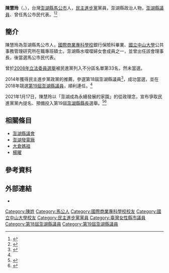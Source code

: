 {{Infobox officeholder
|date of birth={{birth date and age|1962|06|16}}
|educate=*[[國立中山大學|國立中山大學]]公共事務管理研究所碩士
*[[國際商業專科學校|國際商業專科學校]]銀行保險科畢業
|name=陳慧玲<br/><small>Chen Hui-ling</small>
|order={{PEN}}議會第19屆議員（2018 - 2022）
|party={{dpp|19px}}
|past=*[[澎湖縣議會|澎湖縣議會]]第18至19屆議員（2014 - 2022）
*民進黨澎湖縣黨部第7屆、第8屆主任委員
*馬公市第9屆市民代表
*澎湖縣水噹噹婦女會理事長
|spouse=蔡興達
|image=陳慧玲與澎湖網球委員會.jpg
|caption=前排左起第六位（居中）
|width=300px
}}

'''陳慧玲'''（{{Lang-nan-tw|Tân huī-lîng}}，{{Bd|1962年|6月16日}}），台灣[[澎湖縣|澎湖縣]][[馬公市|馬公市]]人，[[民主進步黨|民主進步黨]]黨員，澎湖縣政治人物，[[澎湖縣議會|澎湖縣議員]]、曾任馬公市民代表。<ref>{{Cite web|title=〈議員介紹－陳慧玲〉|url=http://phcouncil.gov.tw/mop2.php?no=M06030008|publisher=澎湖縣議會全球資訊網|language=zh-tw|archiveurl=http://phcouncil.gov.tw/mop2.php?no=M06030008|archivedate=2021-02-22}}</ref><ref name=":0">{{Cite web|title=〈陳慧玲〉|url=https://election.storm.mg/candidate/10980|publisher=議風堂|language=zh-tw|archiveurl=https://election.storm.mg/candidate/10980|archivedate=2021-02-22}}</ref>

== 簡介 ==
陳慧玲為澎湖縣馬公市人，[[國際商業專科學校|國際商業專科學校]]銀行保險科畢業、[[國立中山大學|國立中山大學]]公共事務管理研究所在職專班碩士。澎湖縣水噹噹婦女會成員之一，並曾出任該會理事長，後當選馬公市民代表。

曾於[[2008年中華民國立法委員選舉|2008年立法委員選舉]]被民進黨列入不分區名單第33名，然未當選。

2014年獲得民主進步黨政黨的推薦，參選第18屆澎湖縣議員<ref>{{Cite news|url=https://news.ltn.com.tw/news/politics/breakingnews/1132869|title=〈澎湖縣議員候選人陳慧玲競選總部成立〉|date=2014-10-16|language=zh-tw|first=禹慶|last=劉|archiveurl=https://news.ltn.com.tw/news/politics/breakingnews/1132869|archivedate=2021-02-22|newspaper=自由時報}}</ref>，成功當選，並在2018年競選[[第十九屆澎湖縣議員列表|第19屆澎湖縣議員]]，順利連任。<ref name=":0" />

2021年1月17日，陳慧玲以「澎湖成為永續發展的家園」的從政理念，宣布爭取民進黨黨內提名、預備投入第19屆[[澎湖縣縣長|澎湖縣縣長]]選舉。<ref>{{Cite web|title=〈2022澎縣長選舉 賴峰偉爭連任、陳慧玲盼綠提名〉|url=https://www.cna.com.tw/news/aloc/202101170175.aspx|date=2021-01-17|last=謝|first=雅竹|publisher=中央通訊社|language=zh-tw|archiveurl=https://www.cna.com.tw/news/aloc/202101170175.aspx|archivedate=2021-02-22}}</ref><ref>{{Cite news|url=https://news.ltn.com.tw/news/politics/breakingnews/3414193|title=〈民進黨議員陳慧玲宣布 投入民進黨澎湖縣長初選〉|date=2021-01-18|language=zh-tw|newspaper=自由時報|last=劉|first=禹慶|archiveurl=https://news.ltn.com.tw/news/politics/breakingnews/3414193|archivedate=2021-02-22}}</ref>

== 相關條目 ==

* [[澎湖縣議會|澎湖縣議會]]
*[[澎湖發電廠|澎湖發電廠]]
*[[大倉媽祖文化園區|大倉媽祖]]
*[[楊曜|楊曜]]

== 參考資料 ==
{{portal box|台灣|澎湖|政治|人物|border=no}}
{{reflist}}
[[Category:陳姓|Category:陳姓]]
[[Category:馬公人|Category:馬公人]]
[[Category:國際商業專科學校校友|Category:國際商業專科學校校友]]
[[Category:國立中山大學校友|Category:國立中山大學校友]]
[[Category:民主進步黨黨員|Category:民主進步黨黨員]]
[[Category:臺灣女性縣市議員|Category:臺灣女性縣市議員]]
[[Category:第18屆澎湖縣議員|Category:第18屆澎湖縣議員]]
[[Category:第19屆澎湖縣議員|Category:第19屆澎湖縣議員]]

== 外部連結 ==
{{commons category|Chen Hui-ling|陳慧玲}}
* {{Facebook|id=澎湖陳慧玲-214790089154|name=澎湖陳慧玲}}
